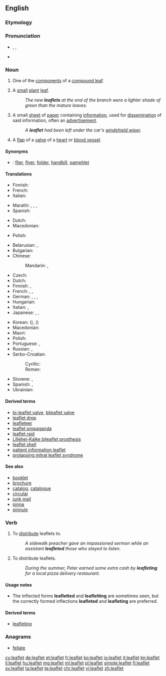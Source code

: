 ==English==

===Etymology===
{{suffix|leaf|let}}

===Pronunciation===
* {{enPR|lēfʹlĭt}}, {{IPA|/ˈliːflɪt/}}, {{X-SAMPA|/"li:flIt/}}
* {{audio|en-us-leaflet.ogg|Audio (US)}}

===Noun===
{{wikipedia}}
{{en-noun}}

# {{context|botany|lang=en}} One of the [[component]]s of a [[compound leaf]].
# {{context|botany|lang=en}} A [[small]] [[plant]] [[leaf]].
#: ''The new '''leaflets''' at the end of the branch were a lighter shade of green than the mature leaves.''
# A small [[sheet]] of [[paper]] containing [[information]], used for [[dissemination]] of said information, often an [[advertisement]].
#: ''A '''leaflet''' had been left under the car's [[windshield wiper]].''
# {{context|anatomy|lang=en}} A [[flap]] of a [[valve]] of a [[heart]] or [[blood vessel]].

====Synonyms====
* {{qualifier|small sheet of paper containing information}}: [[flier]], [[flyer]], [[folder]], [[handbill]], [[pamphlet]]

====Translations====
{{trans-top|component of a compound leaf}}
* Finnish: {{t|fi|lehdykkä}}
* French: {{t+|fr|foliole|f}}
* Italian: {{t|it|fogliolina|f}}
{{trans-mid}}
* Marathi: {{t|mr|पर्णिका|sc=Deva}}, {{t|mr|उपपर्ण|sc=Deva}}, {{t|mr|पर्णक|sc=Deva}}, {{t|mr|पत्रक|sc=Deva}}
* Spanish: {{t+|es|folíolo|m}}
{{trans-bottom}}

{{trans-top|small plant leaf}}
* Dutch: {{t+|nl|blaadje|n}}
* Macedonian: {{t|mk|листенце|n|tr=listence|sc=Cyrl}}
{{trans-mid}}
* Polish: {{t+|pl|listek|m}}
{{trans-bottom}}

{{trans-top|small piece of paper with information}}
* Belarusian: {{t|be|лістоўка|f|tr=listóŭka|sc=Cyrl}}, {{t|be|ўлётка|f|tr=ŭljótka|sc=Cyrl}}
* Bulgarian: {{t+|bg|листовка|f|tr=listóvka|sc=Cyrl}}
* Chinese:
*: Mandarin: {{t+|cmn|傳單|sc=Hani}}, {{t|cmn|传单|tr=chuándān|sc=Hani}}
* Czech: {{t|cs|leták|m}}
* Dutch: {{t+|nl|folder|m}}
* Finnish: {{t|fi|esite}}, {{t|fi|lentolehtinen}}
* French: {{t+|fr|tract}}, {{t+|fr|prospectus}}, {{t+|fr|dépliant|m}}
* German: {{t+|de|Faltblatt|n}}, {{t+|de|Broschüre|f}}, {{t|de|Faltprospekt|n}}, {{t+|de|Flugblatt|n}}
* Hungarian: {{t|hu|szórólap}}
* Italian: {{t|it|dépliant|m}}, {{t+|it|volantino|m}}
* Japanese: {{t|ja|散らし|tr=ちらし, chirashi|sc=Jpan}}, {{t|ja|チラシ|tr=chirashi|sc=Jpan}}, {{t|ja|リーフレット|tr=rīfuretto|sc=Jpan}}
{{trans-mid}}
* Korean: {{t|ko|전단지|tr=jeondanji|sc=Kore}} ({{t|ko|傳單紙|sc=Kore}}), {{t+|ko|전단|tr=jeondan|sc=Kore}} ({{t+|ko|傳單|sc=Kore}})
* Macedonian: {{t|mk|леток|m|tr=letok|sc=Cyrl}}
* Maori: {{t|mi|mātārere}}
* Polish: {{t+|pl|ulotka|f}}
* Portuguese: {{t+|pt|folder|m}}, {{t+|pt|panfleto|m}}
* Russian: {{t+|ru|листовка|f|tr=listóvka}}, {{t|ru|флаер|m|tr=flájer|sc=Cyrl}} {{qualifier|flyer}}
* Serbo-Croatian:
*: Cyrillic: {{t|sh|летак|m}}
*: Roman: {{t|sh|letak|m}}
* Slovene: {{t|sl|brošura|f}}, {{t|sl|prospekt|m}}
* Spanish: {{t+|es|folleto|m}}, {{t+|es|panfleto}}
* Ukrainian: {{t|uk|листівка|f|tr=lystívka|sc=Cyrl}}
{{trans-bottom}}

{{trans-top|flap of a valve of a heart or blood vessel}}
{{trans-mid}}
{{trans-bottom}}

====Derived terms====
* [[bi-leaflet valve]], [[bileaflet valve]]
* [[leaflet drop]]
* [[leafleteer]]
* [[leaflet propaganda]]
* [[leaflet raid]]
* [[Lillehei-Kalke bileaflet prosthesis]]
* [[leaflet shell]]
* [[patient information leaflet]]<!--abbreviation: PIL-->
* [[prolapsing mitral leaflet syndrome]]

====See also====
* [[booklet]]
* [[brochure]]
* [[catalog]], [[catalogue]]
* [[circular]]
* [[junk mail]]
* [[pinna]]
* [[pinnule]]

===Verb===
{{en-verb}}

# {{context|transitive|lang=en}} To [[distribute]] leaflets to.
#: ''A sidewalk preacher gave an impassioned sermon while an assistant '''leafleted''' those who stayed to listen.''
# {{context|intransitive|lang=en}} To distribute leaflets.
#: ''During the summer, Peter earned some extra cash by '''leafleting''' for a local pizza delivery restaurant.''

====Usage notes====
* The inflected forms '''leafletted''' and '''leafletting''' are sometimes seen, but the correctly formed inflections '''leafleted''' and '''leafleting''' are preferred.

====Derived terms====
* [[leafleting]]<!--noun-->

===Anagrams===
* [[fellate#English|fellate]]

[[cy:leaflet]]
[[de:leaflet]]
[[et:leaflet]]
[[fr:leaflet]]
[[ko:leaflet]]
[[io:leaflet]]
[[it:leaflet]]
[[kn:leaflet]]
[[li:leaflet]]
[[hu:leaflet]]
[[mg:leaflet]]
[[ml:leaflet]]
[[pl:leaflet]]
[[simple:leaflet]]
[[fi:leaflet]]
[[sv:leaflet]]
[[ta:leaflet]]
[[te:leaflet]]
[[chr:leaflet]]
[[vi:leaflet]]
[[zh:leaflet]]